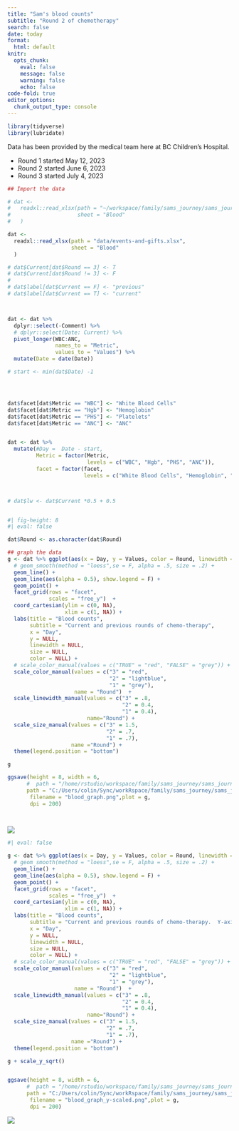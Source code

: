 ```yaml
---
title: "Sam's blood counts"
subtitle: "Round 2 of chemotherapy"
search: false
date: today
format:
  html: default
knitr: 
  opts_chunk: 
    eval: false
    message: false
    warning: false
    echo: false
code-fold: true
editor_options: 
  chunk_output_type: console
---
```


```r
library(tidyverse)
library(lubridate)
```

Data has been provided by the medical team here at BC Children's Hospital. 

-   Round 1 started May 12, 2023
-   Round 2 started June 6, 2023
-   Round 3 started July 4, 2023

```r
## Import the data 

# dat <- 
#   readxl::read_xlsx(path = "~/workspace/family/sams_journey/sams_journey/data/events-and-gifts.xlsx",
#                     sheet = "Blood"
#   )

dat <- 
  readxl::read_xlsx(path = "data/events-and-gifts.xlsx",
                    sheet = "Blood"
  )

# dat$Current[dat$Round == 3] <- T
# dat$Current[dat$Round != 3] <- F
# 
# dat$label[dat$Current == F] <- "previous"
# dat$label[dat$Current == T] <- "current"



dat <- dat %>% 
  dplyr::select(-Comment) %>% 
  # dplyr::select(Date: Current) %>%  
  pivot_longer(WBC:ANC, 
               names_to = "Metric", 
               values_to = "Values") %>% 
  mutate(Date = date(Date))

# start <- min(dat$Date) -1




dat$facet[dat$Metric == "WBC"] <- "White Blood Cells"
dat$facet[dat$Metric == "Hgb"] <- "Hemoglobin"
dat$facet[dat$Metric == "PHS"] <- "Platelets"
dat$facet[dat$Metric == "ANC"] <- "ANC"


dat <- dat %>% 
  mutate(#Day =  Date - start,
         Metric = factor(Metric, 
                         levels = c("WBC", "Hgb", "PHS", "ANC")),
         facet = factor(facet, 
                        levels = c("White Blood Cells", "Hemoglobin", "Platelets", "ANC")))



# dat$lw <- dat$Current *0.5 + 0.5



```

```r
#| fig-height: 8
#| eval: false

dat$Round <- as.character(dat$Round)

## graph the data 
g <- dat %>% ggplot(aes(x = Day, y = Values, color = Round, linewidth = Round, size = Round)) +
  # geom_smooth(method = "loess",se = F, alpha = .5, size = .2) +
  geom_line() + 
  geom_line(aes(alpha = 0.5), show.legend = F) +
  geom_point() +
  facet_grid(rows = "facet",
             scales = "free_y")  +
  coord_cartesian(ylim = c(0, NA),
                  xlim = c(1, NA)) +
  labs(title = "Blood counts",
       subtitle = "Current and previous rounds of chemo-therapy",
       x = "Day",
       y = NULL,
       linewidth = NULL, 
       size = NULL,
       color = NULL) +
  # scale_color_manual(values = c("TRUE" = "red", "FALSE" = "grey")) +
  scale_color_manual(values = c("3" = "red", 
                                "2" = "lightblue",
                                "1" = "grey"),
                     name = "Round")  +
  scale_linewidth_manual(values = c("3" = .8,
                                    "2" = 0.4,
                                    "1" = 0.4),
                         name="Round") +
  scale_size_manual(values = c("3" = 1.5, 
                               "2" = .7,
                               "1" = .7),
                    name ="Round") +
  theme(legend.position = "bottom")

g

ggsave(height = 8, width = 6, 
      #  path = "/home/rstudio/workspace/family/sams_journey/sams_journey/_img/",
      path = "C:/Users/colin/Sync/workRspace/family/sams_journey/sams_journey/_img",
       filename = "blood_graph.png",plot = g,
       dpi = 200)

  
```

![](https://samsstory.s3.ca-central-1.amazonaws.com/blood_graph.png)





```r
#| eval: false

g <- dat %>% ggplot(aes(x = Day, y = Values, color = Round, linewidth = Round, size = Round)) +
  # geom_smooth(method = "loess",se = F, alpha = .5, size = .2) +
  geom_line() + 
  geom_line(aes(alpha = 0.5), show.legend = F) +
  geom_point() +
  facet_grid(rows = "facet",
             scales = "free_y")  +
  coord_cartesian(ylim = c(0, NA),
                  xlim = c(1, NA)) +
  labs(title = "Blood counts",
       subtitle = "Current and previous rounds of chemo-therapy.  Y-axis has been sqrt transformed",
       x = "Day",
       y = NULL,
       linewidth = NULL, 
       size = NULL,
       color = NULL) +
  # scale_color_manual(values = c("TRUE" = "red", "FALSE" = "grey")) +
  scale_color_manual(values = c("3" = "red", 
                                "2" = "lightblue",
                                "1" = "grey"),
                     name = "Round")  +
  scale_linewidth_manual(values = c("3" = .8,
                                    "2" = 0.4,
                                    "1" = 0.4),
                         name="Round") +
  scale_size_manual(values = c("3" = 1.5, 
                               "2" = .7,
                               "1" = .7),
                    name ="Round") +
  theme(legend.position = "bottom")

g + scale_y_sqrt()


ggsave(height = 8, width = 6, 
      #  path = "/home/rstudio/workspace/family/sams_journey/sams_journey/_img/",
      path = "C:/Users/colin/Sync/workRspace/family/sams_journey/sams_journey/_img",
       filename = "blood_graph_y-scaled.png",plot = g,
       dpi = 200)

```


![](https://samsstory.s3.ca-central-1.amazonaws.com/blood_graph_y-scaled.png)